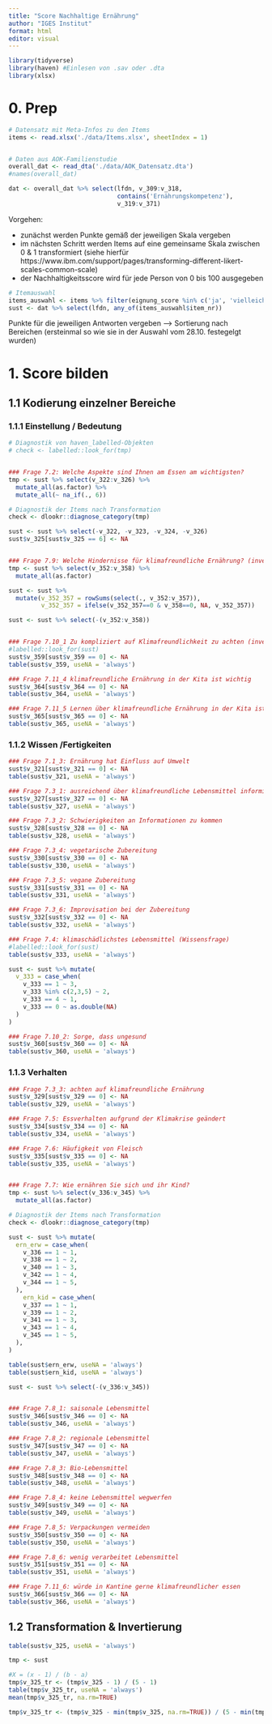 ```yaml
---
title: "Score Nachhaltige Ernährung"
author: "IGES Institut"
format: html
editor: visual
---
```


```r
library(tidyverse)
library(haven) #Einlesen von .sav oder .dta
library(xlsx)
```


# 0. Prep

```r
# Datensatz mit Meta-Infos zu den Items
items <- read.xlsx('./data/Items.xlsx', sheetIndex = 1)


# Daten aus AOK-Familienstudie
overall_dat <- read_dta('./data/AOK_Datensatz.dta')
#names(overall_dat)

dat <- overall_dat %>% select(lfdn, v_309:v_318, 
                              contains('Ernährungskompetenz'), 
                              v_319:v_371)
```

Vorgehen: 

* zunächst werden Punkte gemäß der jeweiligen Skala vergeben
* im nächsten Schritt werden Items auf eine gemeinsame Skala zwischen 0 & 1 transformiert (siehe hierfür https://www.ibm.com/support/pages/transforming-different-likert-scales-common-scale)
* der Nachhaltigkeitsscore wird für jede Person von 0 bis 100 ausgegeben


```r
# Itemauswahl
items_auswahl <- items %>% filter(eignung_score %in% c('ja', 'vielleicht')) %>% na.omit()
sust <- dat %>% select(lfdn, any_of(items_auswahl$item_nr))
```


Punkte für die jeweiligen Antworten vergeben --> Sortierung nach Bereichen (ersteinmal so wie sie in der Auswahl vom 28.10. festegelgt wurden)


# 1. Score bilden

## 1.1 Kodierung einzelner Bereiche

### 1.1.1 Einstellung / Bedeutung

```r
# Diagnostik von haven_labelled-Objekten
# check <- labelled::look_for(tmp)


### Frage 7.2: Welche Aspekte sind Ihnen am Essen am wichtigsten?
tmp <- sust %>% select(v_322:v_326) %>% 
  mutate_all(as.factor) %>% 
  mutate_all(~ na_if(., 6))

# Diagnostik der Items nach Transformation
check <- dlookr::diagnose_category(tmp)

sust <- sust %>% select(-v_322, -v_323, -v_324, -v_326)
sust$v_325[sust$v_325 == 6] <- NA


### Frage 7.9: Welche Hindernisse für klimafreundliche Ernährung? (invertiert)
tmp <- sust %>% select(v_352:v_358) %>% 
  mutate_all(as.factor)

sust <- sust %>% 
  mutate(v_352_357 = rowSums(select(., v_352:v_357)),
         v_352_357 = ifelse(v_352_357==0 & v_358==0, NA, v_352_357))

sust <- sust %>% select(-(v_352:v_358))


### Frage 7.10_1 Zu kompliziert auf Klimafreundlichkeit zu achten (invertiert)
#labelled::look_for(sust)
sust$v_359[sust$v_359 == 0] <- NA
table(sust$v_359, useNA = 'always')

### Frage 7.11_4 klimafreundliche Ernährung in der Kita ist wichtig
sust$v_364[sust$v_364 == 0] <- NA
table(sust$v_364, useNA = 'always')

### Frage 7.11_5 Lernen über klimafreundliche Ernährung in der Kita ist wichtig
sust$v_365[sust$v_365 == 0] <- NA
table(sust$v_365, useNA = 'always')
```

### 1.1.2 Wissen /Fertigkeiten
```r
### Frage 7.1_3: Ernährung hat Einfluss auf Umwelt
sust$v_321[sust$v_321 == 0] <- NA
table(sust$v_321, useNA = 'always')

### Frage 7.3_1: ausreichend über klimafreundliche Lebensmittel informiert
sust$v_327[sust$v_327 == 0] <- NA
table(sust$v_327, useNA = 'always')

### Frage 7.3_2: Schwierigkeiten an Informationen zu kommen
sust$v_328[sust$v_328 == 0] <- NA
table(sust$v_328, useNA = 'always')

### Frage 7.3_4: vegetarische Zubereitung
sust$v_330[sust$v_330 == 0] <- NA
table(sust$v_330, useNA = 'always')

### Frage 7.3_5: vegane Zubereitung
sust$v_331[sust$v_331 == 0] <- NA
table(sust$v_331, useNA = 'always')

### Frage 7.3_6: Improvisation bei der Zubereitung
sust$v_332[sust$v_332 == 0] <- NA
table(sust$v_332, useNA = 'always')

### Frage 7.4: klimaschädlichstes Lebensmittel (Wissensfrage)
#labelled::look_for(sust)
table(sust$v_333, useNA = 'always')

sust <- sust %>% mutate(
  v_333 = case_when(
    v_333 == 1 ~ 3, 
    v_333 %in% c(2,3,5) ~ 2, 
    v_333 == 4 ~ 1, 
    v_333 == 0 ~ as.double(NA)
  )
)

### Frage 7.10_2: Sorge, dass ungesund
sust$v_360[sust$v_360 == 0] <- NA
table(sust$v_360, useNA = 'always')
```



### 1.1.3 Verhalten
```r
### Frage 7.3_3: achten auf klimafreundliche Ernährung
sust$v_329[sust$v_329 == 0] <- NA
table(sust$v_329, useNA = 'always')

### Frage 7.5: Essverhalten aufgrund der Klimakrise geändert
sust$v_334[sust$v_334 == 0] <- NA
table(sust$v_334, useNA = 'always')

### Frage 7.6: Häufigkeit von Fleisch
sust$v_335[sust$v_335 == 0] <- NA
table(sust$v_335, useNA = 'always')


### Frage 7.7: Wie ernähren Sie sich und ihr Kind?
tmp <- sust %>% select(v_336:v_345) %>% 
  mutate_all(as.factor) 

# Diagnostik der Items nach Transformation
check <- dlookr::diagnose_category(tmp)

sust <- sust %>% mutate(
  ern_erw = case_when(
    v_336 == 1 ~ 1,
    v_338 == 1 ~ 2,
    v_340 == 1 ~ 3,
    v_342 == 1 ~ 4,
    v_344 == 1 ~ 5,
  ), 
    ern_kid = case_when(
    v_337 == 1 ~ 1,
    v_339 == 1 ~ 2,
    v_341 == 1 ~ 3,
    v_343 == 1 ~ 4,
    v_345 == 1 ~ 5,
  ),
)

table(sust$ern_erw, useNA = 'always')
table(sust$ern_kid, useNA = 'always')

sust <- sust %>% select(-(v_336:v_345))


### Frage 7.8_1: saisonale Lebensmittel
sust$v_346[sust$v_346 == 0] <- NA
table(sust$v_346, useNA = 'always')

### Frage 7.8_2: regionale Lebensmittel
sust$v_347[sust$v_347 == 0] <- NA
table(sust$v_347, useNA = 'always')

### Frage 7.8_3: Bio-Lebensmittel
sust$v_348[sust$v_348 == 0] <- NA
table(sust$v_348, useNA = 'always')

### Frage 7.8_4: keine Lebensmittel wegwerfen
sust$v_349[sust$v_349 == 0] <- NA
table(sust$v_349, useNA = 'always')

### Frage 7.8_5: Verpackungen vermeiden
sust$v_350[sust$v_350 == 0] <- NA
table(sust$v_350, useNA = 'always')

### Frage 7.8_6: wenig verarbeitet Lebensmittel
sust$v_351[sust$v_351 == 0] <- NA
table(sust$v_351, useNA = 'always')

### Frage 7.11_6: würde in Kantine gerne klimafreundlicher essen
sust$v_366[sust$v_366 == 0] <- NA
table(sust$v_366, useNA = 'always')
```


## 1.2 Transformation & Invertierung
```r
table(sust$v_325, useNA = 'always')

tmp <- sust

#X = (x - 1) / (b - a)
tmp$v_325_tr <- (tmp$v_325 - 1) / (5 - 1)
table(tmp$v_325_tr, useNA = 'always')
mean(tmp$v_325_tr, na.rm=TRUE)

tmp$v_325_tr <- (tmp$v_325 - min(tmp$v_325, na.rm=TRUE)) / (5 - min(tmp$v_325, na.rm=TRUE))

```
